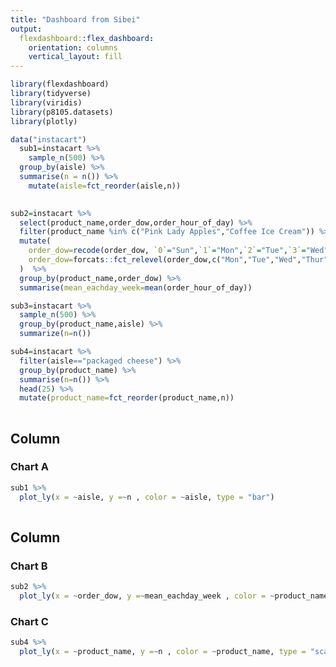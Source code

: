 ```yaml
---
title: "Dashboard from Sibei"
output: 
  flexdashboard::flex_dashboard:
    orientation: columns
    vertical_layout: fill
---
```


```r
library(flexdashboard)
library(tidyverse)
library(viridis)
library(p8105.datasets)
library(plotly)

```

```r
data("instacart")
  sub1=instacart %>% 
    sample_n(500) %>% 
  group_by(aisle) %>% 
  summarise(n = n()) %>% 
    mutate(aisle=fct_reorder(aisle,n))
  
```

```r
sub2=instacart %>% 
  select(product_name,order_dow,order_hour_of_day) %>% 
  filter(product_name %in% c("Pink Lady Apples","Coffee Ice Cream")) %>% 
  mutate(
    order_dow=recode(order_dow, `0`="Sun",`1`="Mon",`2`="Tue",`3`="Wed",`4`="Thur",`5`="Fri",`6`="Sat"),
    order_dow=forcats::fct_relevel(order_dow,c("Mon","Tue","Wed","Thur","Fri","Sat","Sun"))
  )  %>% 
  group_by(product_name,order_dow) %>% 
  summarise(mean_eachday_week=mean(order_hour_of_day)) 
```

```r
sub3=instacart %>% 
  sample_n(500) %>% 
  group_by(product_name,aisle) %>% 
  summarize(n=n())
```

```r
sub4=instacart %>% 
  filter(aisle=="packaged cheese") %>% 
  group_by(product_name) %>% 
  summarise(n=n()) %>% 
  head(25) %>% 
  mutate(product_name=fct_reorder(product_name,n)) 
  
```


Column {data-width=650}
-----------------------------------------------------------------------

### Chart A

```r
sub1 %>% 
  plot_ly(x = ~aisle, y =~n , color = ~aisle, type = "bar")
  
```

Column {data-width=350}
-----------------------------------------------------------------------

### Chart B

```r
sub2 %>% 
  plot_ly(x = ~order_dow, y =~mean_eachday_week , color = ~product_name, type = "scatter",mode="line")
```

### Chart C

```r
sub4 %>% 
  plot_ly(x = ~product_name, y =~n , color = ~product_name, type = "scatter")
```


